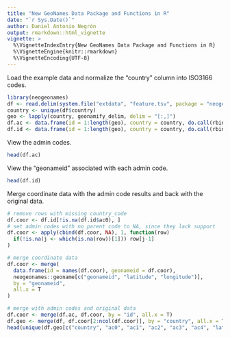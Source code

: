 ```yaml
---
title: "New GeoNames Data Package and Functions in R"
date: "`r Sys.Date()`"
author: Daniel Antonio Negrón
output: rmarkdown::html_vignette
vignette: >
  %\VignetteIndexEntry{New GeoNames Data Package and Functions in R}
  %\VignetteEngine{knitr::rmarkdown}
  %\VignetteEncoding{UTF-8}
---
```


Load the example data and normalize the "country" column into ISO3166 codes.

```r
library(neogeonames)
df <- read.delim(system.file("extdata", "feature.tsv", package = "neogeonames"))
country <- unique(df$country)
geo <- lapply(country, geonamify_delim, delim = "[:,]")
df.ac <- data.frame(id = 1:length(geo), country = country, do.call(rbind, lapply(geo, `[[`, "ac")))
df.id <- data.frame(id = 1:length(geo), country = country, do.call(rbind, lapply(geo, `[[`, "id")))
```

View the admin codes.

```r
head(df.ac)
```

View the "geonameid" associated with each admin code.

```r
head(df.id)
```

Merge coordinate data with the admin code results and back with the original data.

```r
# remove rows with missing country_code
df.coor <- df.id[!is.na(df.id$ac0), ]
# set admin codes with no parent code to NA, since they lack support
df.coor <- apply(cbind(df.coor, NA), 1, function(row) 
  if(!is.na(j <- which(is.na(row))[1])) row[j-1]
)

# merge coordinate data
df.coor <- merge(
  data.frame(id = names(df.coor), geonameid = df.coor),
  neogeonames::geoname[c("geonameid", "latitude", "longitude")],
  by = "geonameid",
  all.x = T
)

# merge with admin codes and original data
df.coor <- merge(df.ac, df.coor, by = "id", all.x = T)
df.geo <- merge(df, df.coor[2:ncol(df.coor)], by = "country", all.x = T)
head(unique(df.geo[c("country", "ac0", "ac1", "ac2", "ac3", "ac4", "latitude", "longitude")]))
```

